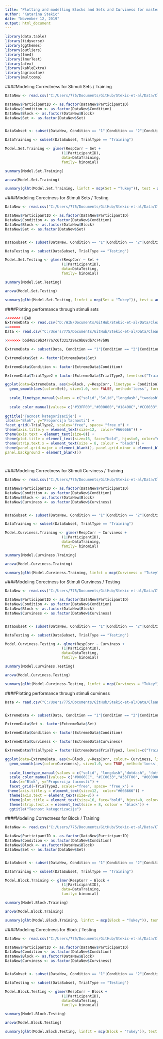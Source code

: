 ```yaml
---
title: "Plotting and modelling Blocks and Sets and Curviness for master data"
author: "Katarina Stekic"
date: "November 12, 2019"
output: html_document
---
```

```r
library(data.table)
library(tidyverse)
library(ggthemes)
library(outliers)
library(lme4)
library(lmerTest)
library(afex)
library(kableExtra)
library(agricolae)
library(multcomp)
```

####Modeling Correctness for Stimuli Sets / Training
```r
DataNew <- read.csv("C:/Users/775/Documents/GitHub/Stekic-et-al/Data/CleanData4.csv")

DataNew$ParticipantID <- as.factor(DataNew$ParticipantID)
DataNew$Condition <- as.factor(DataNew$Condition)
DataNew$Block <- as.factor(DataNew$Block)
DataNew$Set <- as.factor(DataNew$Set)


DataSubset <- subset(DataNew, Condition == "1"|Condition == "2"|Condition == "3A"|Condition == "10"|Condition == "9")

DataTraining <- subset(DataSubset, TrialType == "Training")

Model.Set.Training <- glmer(RespCorr ~ Set +
                          (1|ParticipantID),
                          data=DataTraining, 
                          family= binomial)

summary(Model.Set.Training)

anova(Model.Set.Training)

summary(glht(Model.Set.Training, linfct = mcp(Set = "Tukey")), test = adjusted("holm"))
```

####Modeling Corectness for Stimuli Sets / Testing
```r
DataNew <- read.csv("C:/Users/775/Documents/GitHub/Stekic-et-al/Data/CleanData4.csv")

DataNew$ParticipantID <- as.factor(DataNew$ParticipantID)
DataNew$Condition <- as.factor(DataNew$Condition)
DataNew$Block <- as.factor(DataNew$Block)
DataNew$Set <- as.factor(DataNew$Set)


DataSubset <- subset(DataNew, Condition == "1"|Condition == "2"|Condition == "3A"|Condition == "10"|Condition == "9")

DataTesting <- subset(DataSubset, TrialType == "Testing")

Model.Set.Testing <- glmer(RespCorr ~ Set +
                          (1|ParticipantID),
                          data=DataTesting, 
                          family= binomial)

summary(Model.Set.Testing)

anova(Model.Set.Testing)

summary(glht(Model.Set.Testing, linfct = mcp(Set = "Tukey")), test = adjusted("holm"))
```

####Plotting performance through stimuli sets 

```r

<<<<<<< HEAD
ExtremeData <- read.csv("D:/WIN/Documents/GitHub/Stekic-et-al/Data/CleanData4.csv")
=======
Data <- read.csv("C:/Users/775/Documents/GitHub/Stekic-et-al/Data/CleanData4.csv")

>>>>>>> b5d465c9b3477a7c6f331729ac9b68db7c747b98

ExtremeData <- subset(Data, Condition == "1"|Condition == "2"|Condition == "4"|Condition == "6A"|Condition == "10")

ExtremeData$Set <- factor(ExtremeData$Set)

ExtremeData$Condition <- factor(ExtremeData$Condition)

ExtremeData$TrialType2 = factor(ExtremeData$TrialType2, levels=c("Training","Testing-Old","Testing-New"), labels=c("Trening","Test-stari","Test-novi"))

ggplot(data=ExtremeData, aes(x=Block, y=RespCorr, linetype = Condition)) + #,colour= Set
  geom_smooth(aes(color=Set), size=1.0, se= FALSE, method='loess', formula= y ~ x) +
  
  scale_linetype_manual(values = c("solid","Solid","longdash","twodash","dotdash")) +
  
  scale_color_manual(values= c("#33FF00","#000000","#18490C","#CC0033","#970808")) +
  
ggtitle("Tacnost kategorizacije") +
labs(x="Blok", y="Proporcija tacnosti") +
facet_grid(~TrialType2, scales="free", space= "free_x") +
theme(axis.title.y = element_text(size=12,  color="#666666")) +
theme(axis.text = element_text(size=8)) +
theme(plot.title = element_text(size=16, face="bold", hjust=0, color="#666666")) +
theme(strip.text.x = element_text(size = 8, colour = "black")) +
theme(panel.grid.major = element_blank(), panel.grid.minor = element_blank(),
panel.background = element_blank())
 
  

```

####Modeling Correctness for Stimuli Curviness / Training
```r
DataNew <- read.csv("C:/Users/775/Documents/GitHub/Stekic-et-al/Data/CleanData4.csv")

DataNew$ParticipantID <- as.factor(DataNew$ParticipantID)
DataNew$Condition <- as.factor(DataNew$Condition)
DataNew$Block <- as.factor(DataNew$Block)
DataNew$Curviness <- as.factor(DataNew$Curviness)


DataSubset <- subset(DataNew, Condition == "1"|Condition == "2"|Condition == "3A"|Condition == "10"|Condition == "9")

DataTraining <- subset(DataSubset, TrialType == "Training")

Model.Curviness.Training <- glmer(RespCorr ~ Curviness +
                          (1|ParticipantID),
                          data=DataTraining, 
                          family= binomial)

summary(Model.Curviness.Training)

anova(Model.Curviness.Training)

summary(glht(Model.Curviness.Training, linfct = mcp(Curviness = "Tukey")), test = adjusted("holm"))
```

####Modeling Corectness for Stimuli Curviness / Testing
```r
DataNew <- read.csv("C:/Users/775/Documents/GitHub/Stekic-et-al/Data/CleanData4.csv")

DataNew$ParticipantID <- as.factor(DataNew$ParticipantID)
DataNew$Condition <- as.factor(DataNew$Condition)
DataNew$Block <- as.factor(DataNew$Block)
DataNew$Curviness <- as.factor(DataNew$Curviness)


DataSubset <- subset(DataNew, Condition == "1"|Condition == "2"|Condition == "3A"|Condition == "10"|Condition == "9")

DataTesting <- subset(DataSubset, TrialType == "Testing")

Model.Curviness.Testing <- glmer(RespCorr ~ Curviness +
                          (1|ParticipantID),
                          data=DataTesting, 
                          family= binomial)

summary(Model.Curviness.Testing)

anova(Model.Curviness.Testing)

summary(glht(Model.Curviness.Testing, linfct = mcp(Curviness = "Tukey")), test = adjusted("holm"))
```


####Plotting performance through stimuli curviness

```r

Data <- read.csv("C:/Users/775/Documents/GitHub/Stekic-et-al/Data/CleanData4.csv")


ExtremeData <- subset(Data, Condition == "1"|Condition == "2"|Condition == "3A"|Condition == "10"|Condition == "9")

ExtremeData$Set <- factor(ExtremeData$Set)

ExtremeData$Condition <- factor(ExtremeData$Condition)

ExtremeData$Curviness <- factor(ExtremeData$Curviness)

ExtremeData$TrialType2 = factor(ExtremeData$TrialType2, levels=c("Training","Testing-Old","Testing-New"), labels=c("Trening","Test-stari","Test-novi"))

ggplot(data=ExtremeData, aes(x=Block, y=RespCorr, colour= Curviness, linetype = Curviness)) +
  geom_smooth(aes(color=Curviness), size=1.0, se= TRUE, method='loess', formula= y ~ x) +
  
  scale_linetype_manual(values = c("solid", "longdash","dotdash", "dotted")) +
  scale_color_manual(values= c("#0066CC", "#CC0033","#33FF00", "#000000")) +
  labs(x="Blok", y="Proporcija tacnosti") +
  facet_grid(~TrialType2, scales="free", space= "free_x") +
 theme(axis.title.y = element_text(size=12,  color="#666666")) +
  theme(axis.text = element_text(size=8)) +
  theme(plot.title = element_text(size=16, face="bold", hjust=0, color="#666666")) +
  theme(strip.text.x = element_text(size = 8, colour = "black")) +
  ggtitle("Tacnost kategorizacije")

```
####Modeling Correctness for Block / Training
```r
DataNew <- read.csv("C:/Users/775/Documents/GitHub/Stekic-et-al/Data/CleanData4.csv")

DataNew$ParticipantID <- as.factor(DataNew$ParticipantID)
DataNew$Condition <- as.factor(DataNew$Condition)
DataNew$Block <- as.factor(DataNew$Block)
DataNew$Set <- as.factor(DataNew$Set)


DataSubset <- subset(DataNew, Condition == "1"|Condition == "2"|Condition == "3A"|Condition == "10"|Condition == "9")

DataTraining <- subset(DataSubset, TrialType == "Training")

Model.Block.Training <- glmer(RespCorr ~ Block +
                          (1|ParticipantID),
                          data=DataTraining, 
                          family= binomial)

summary(Model.Block.Training)

anova(Model.Block.Training)

summary(glht(Model.Block.Training, linfct = mcp(Block = "Tukey")), test = adjusted("holm"))
```

####Modeling Corectness for Block / Testing
```r
DataNew <- read.csv("C:/Users/775/Documents/GitHub/Stekic-et-al/Data/CleanData4.csv")

DataNew$ParticipantID <- as.factor(DataNew$ParticipantID)
DataNew$Condition <- as.factor(DataNew$Condition)
DataNew$Block <- as.factor(DataNew$Block)
DataNew$Curviness <- as.factor(DataNew$Curviness)


DataSubset <- subset(DataNew, Condition == "1"|Condition == "2"|Condition == "3A"|Condition == "10"|Condition == "9")

DataTesting <- subset(DataSubset, TrialType == "Testing")

Model.Block.Testing <- glmer(RespCorr ~ Block +
                          (1|ParticipantID),
                          data=DataTesting, 
                          family= binomial)

summary(Model.Block.Testing)

anova(Model.Block.Testing)

summary(glht(Model.Block.Testing, linfct = mcp(Block = "Tukey")), test = adjusted("holm"))
```